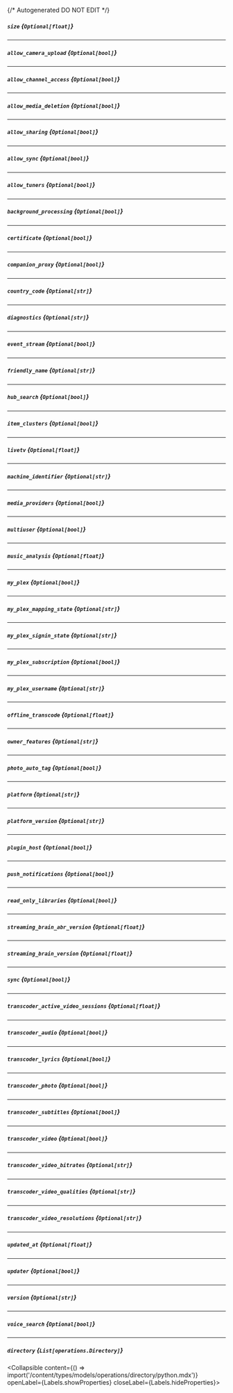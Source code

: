 {/* Autogenerated DO NOT EDIT  */}

##### `size` *{`Optional[float]`}*

---
##### `allow_camera_upload` *{`Optional[bool]`}*

---
##### `allow_channel_access` *{`Optional[bool]`}*

---
##### `allow_media_deletion` *{`Optional[bool]`}*

---
##### `allow_sharing` *{`Optional[bool]`}*

---
##### `allow_sync` *{`Optional[bool]`}*

---
##### `allow_tuners` *{`Optional[bool]`}*

---
##### `background_processing` *{`Optional[bool]`}*

---
##### `certificate` *{`Optional[bool]`}*

---
##### `companion_proxy` *{`Optional[bool]`}*

---
##### `country_code` *{`Optional[str]`}*

---
##### `diagnostics` *{`Optional[str]`}*

---
##### `event_stream` *{`Optional[bool]`}*

---
##### `friendly_name` *{`Optional[str]`}*

---
##### `hub_search` *{`Optional[bool]`}*

---
##### `item_clusters` *{`Optional[bool]`}*

---
##### `livetv` *{`Optional[float]`}*

---
##### `machine_identifier` *{`Optional[str]`}*

---
##### `media_providers` *{`Optional[bool]`}*

---
##### `multiuser` *{`Optional[bool]`}*

---
##### `music_analysis` *{`Optional[float]`}*

---
##### `my_plex` *{`Optional[bool]`}*

---
##### `my_plex_mapping_state` *{`Optional[str]`}*

---
##### `my_plex_signin_state` *{`Optional[str]`}*

---
##### `my_plex_subscription` *{`Optional[bool]`}*

---
##### `my_plex_username` *{`Optional[str]`}*

---
##### `offline_transcode` *{`Optional[float]`}*

---
##### `owner_features` *{`Optional[str]`}*

---
##### `photo_auto_tag` *{`Optional[bool]`}*

---
##### `platform` *{`Optional[str]`}*

---
##### `platform_version` *{`Optional[str]`}*

---
##### `plugin_host` *{`Optional[bool]`}*

---
##### `push_notifications` *{`Optional[bool]`}*

---
##### `read_only_libraries` *{`Optional[bool]`}*

---
##### `streaming_brain_abr_version` *{`Optional[float]`}*

---
##### `streaming_brain_version` *{`Optional[float]`}*

---
##### `sync` *{`Optional[bool]`}*

---
##### `transcoder_active_video_sessions` *{`Optional[float]`}*

---
##### `transcoder_audio` *{`Optional[bool]`}*

---
##### `transcoder_lyrics` *{`Optional[bool]`}*

---
##### `transcoder_photo` *{`Optional[bool]`}*

---
##### `transcoder_subtitles` *{`Optional[bool]`}*

---
##### `transcoder_video` *{`Optional[bool]`}*

---
##### `transcoder_video_bitrates` *{`Optional[str]`}*

---
##### `transcoder_video_qualities` *{`Optional[str]`}*

---
##### `transcoder_video_resolutions` *{`Optional[str]`}*

---
##### `updated_at` *{`Optional[float]`}*

---
##### `updater` *{`Optional[bool]`}*

---
##### `version` *{`Optional[str]`}*

---
##### `voice_search` *{`Optional[bool]`}*

---
##### `directory` *{`List[operations.Directory]`}*
<Collapsible content={() => import('/content/types/models/operations/directory/python.mdx')} openLabel={Labels.showProperties} closeLabel={Labels.hideProperties}>
</Collapsible>


